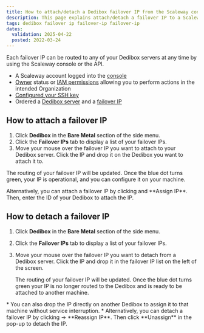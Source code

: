 ```yaml
---
title: How to attach/detach a Dedibox failover IP from the Scaleway console
description: This page explains attach/detach a failover IP to a Scaleway Dedibox server
tags: dedibox failover ip failover-ip failover-ip
dates:
  validation: 2025-04-22
  posted: 2022-03-24
---
```




<DediboxScalewayMigration />

Each failover IP can be routed to any of your Dedibox servers at any time by using the Scaleway console or the API.

<FailoverIp />

<Requirements />

- A Scaleway account logged into the [console](https://console.scaleway.com)
- [Owner](/iam/concepts/#owner) status or [IAM permissions](/iam/concepts/#permission) allowing you to perform actions in the intended Organization
- [Configured your SSH key](/organizations-and-projects/how-to/create-ssh-key/)
- Ordered a [Dedibox server](/dedibox-scaleway/how-to/order-dedibox/) and a [failover IP](/dedibox-scaleway/how-to/order-failover-ip/)

## How to attach a failover IP

1. Click **Dedibox** in the **Bare Metal** section of the side menu.
2. Click the **Failover IPs** tab to display a list of your failover IPs.
3. Move your mouse over the failover IP you want to attach to your Dedibox server. Click the IP and drop it on the Dedibox you want to attach it to.
    <Lightbox image={image} alt="" />

The routing of your failover IP will be updated. Once the blue dot turns green, your IP is operational, and you can configure it on your machine.

<Message type="tip">
  Alternatively, you can attach a failover IP by clicking <Icon name="more" /> and  **Assign IP**. Then, enter the ID of your Dedibox to attach the IP.
</Message>

## How to detach a failover IP

1. Click **Dedibox** in the **Bare Metal** section of the side menu.
2. Click the **Failover IPs** tab to display a list of your failover IPs.
3. Move your mouse over the failover IP you want to detach from a Dedibox server. Click the IP and drop it in the failover IP list on the left of the screen.

    The routing of your failover IP will be updated. Once the blue dot turns green your IP is no longer routed to the Dedibox and is ready to be attached to another machine.

<Message type="tip">
  * You can also drop the IP directly on another Dedibox to assign it to that machine without service interruption.
  * Alternatively, you can detach a failover IP by clicking <Icon name="more" /> -> **Reassign IP**. Then click **Unassign** in the pop-up to detach the IP.
</Message>